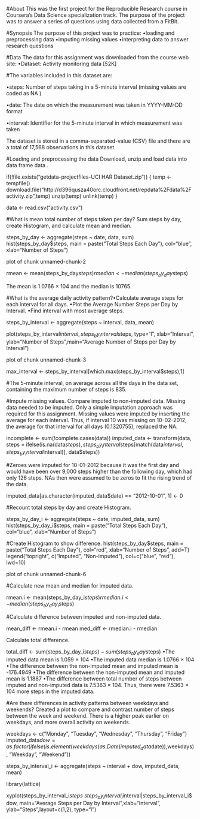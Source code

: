#About
This was the first project for the Reproducible Research course in Coursera's Data Science specialization track. The purpose of the project was to answer a series of questions using data collected from a FitBit.

#Synopsis
The purpose of this project was to practice:
•loading and preprocessing data
•imputing missing values
•interpreting data to answer research questions


#Data
The data for this assignment was downloaded from the course web site:
•Dataset: Activity monitoring data [52K]

#The variables included in this dataset are:

•steps: Number of steps taking in a 5-minute interval (missing values are coded as  NA )


•date: The date on which the measurement was taken in YYYY-MM-DD format


•interval: Identifier for the 5-minute interval in which measurement was taken


The dataset is stored in a comma-separated-value (CSV) file and there are a total of 17,568 observations in this dataset.



#Loading and preprocessing the data
Download, unzip and load data into data frame  data . 

if(!file.exists("getdata-projectfiles-UCI HAR Dataset.zip")) {
temp <- tempfile()
download.file("http://d396qusza40orc.cloudfront.net/repdata%2Fdata%2Factivity.zip",temp)
unzip(temp)
unlink(temp)
}

data <- read.csv("activity.csv")

#What is mean total number of steps taken per day?
Sum steps by day, create Histogram, and calculate mean and median.

steps_by_day <- aggregate(steps ~ date, data, sum)
hist(steps_by_day$steps, main = paste("Total Steps Each Day"), col="blue", xlab="Number of Steps")

plot of chunk unnamed-chunk-2 

rmean <- mean(steps_by_day$steps)
rmedian <- median(steps_by_day$steps)

The  mean  is 1.0766 × 104 and the  median  is 10765.



#What is the average daily activity pattern?•Calculate average steps for each interval for all days. 
•Plot the Average Number Steps per Day by Interval. 
•Find interval with most average steps. 

steps_by_interval <- aggregate(steps ~ interval, data, mean)

plot(steps_by_interval$interval,steps_by_interval$steps, type="l", xlab="Interval", ylab="Number of Steps",main="Average Number of Steps per Day by Interval")

plot of chunk unnamed-chunk-3 

max_interval <- steps_by_interval[which.max(steps_by_interval$steps),1]

#The 5-minute interval, on average across all the days in the data set, containing the maximum number of steps is 835.

#Impute missing values. Compare imputed to non-imputed data.
Missing data needed to be imputed. Only a simple imputation approach was required for this assignment. Missing values were imputed by inserting the average for each interval. Thus, if interval 10 was missing on 10-02-2012, the average for that interval for all days (0.1320755), replaced the NA. 

incomplete <- sum(!complete.cases(data))
imputed_data <- transform(data, steps = ifelse(is.na(data$steps), steps_by_interval$steps[match(data$interval, steps_by_interval$interval)], data$steps))

#Zeroes were imputed for 10-01-2012 because it was the first day and would have been over 9,000 steps higher than the following day, which had only 126 steps. NAs then were assumed to be zeros to fit the rising trend of the data. 

imputed_data[as.character(imputed_data$date) == "2012-10-01", 1] <- 0

#Recount total steps by day and create Histogram. 

steps_by_day_i <- aggregate(steps ~ date, imputed_data, sum)
hist(steps_by_day_i$steps, main = paste("Total Steps Each Day"), col="blue", xlab="Number of Steps")

#Create Histogram to show difference. 
hist(steps_by_day$steps, main = paste("Total Steps Each Day"), col="red", xlab="Number of Steps", add=T)
legend("topright", c("Imputed", "Non-imputed"), col=c("blue", "red"), lwd=10)

plot of chunk unnamed-chunk-6 

#Calculate new mean and median for imputed data. 

rmean.i <- mean(steps_by_day_i$steps)
rmedian.i <- median(steps_by_day_i$steps)

#Calculate difference between imputed and non-imputed data.

mean_diff <- rmean.i - rmean
med_diff <- rmedian.i - rmedian

Calculate total difference.

total_diff <- sum(steps_by_day_i$steps) - sum(steps_by_day$steps)
•The imputed data mean is 1.059 × 104 
•The imputed data median is 1.0766 × 104 
•The difference between the non-imputed mean and imputed mean is -176.4949
•The difference between the non-imputed mean and imputed mean is 1.1887
•The difference between total number of steps between imputed and non-imputed data is 7.5363 × 104. Thus, there were 7.5363 × 104 more steps in the imputed data.



#Are there differences in activity patterns between weekdays and weekends?
Created a plot to compare and contrast number of steps between the week and weekend. There is a higher peak earlier on weekdays, and more overall activity on weekends. 

weekdays <- c("Monday", "Tuesday", "Wednesday", "Thursday", "Friday")
imputed_data$dow = as.factor(ifelse(is.element(weekdays(as.Date(imputed_data$date)),weekdays), "Weekday", "Weekend"))

steps_by_interval_i <- aggregate(steps ~ interval + dow, imputed_data, mean)

library(lattice)

xyplot(steps_by_interval_i$steps ~ steps_by_interval_i$interval|steps_by_interval_i$dow, main="Average Steps per Day by  Interval",xlab="Interval", ylab="Steps",layout=c(1,2), type="l")


 
